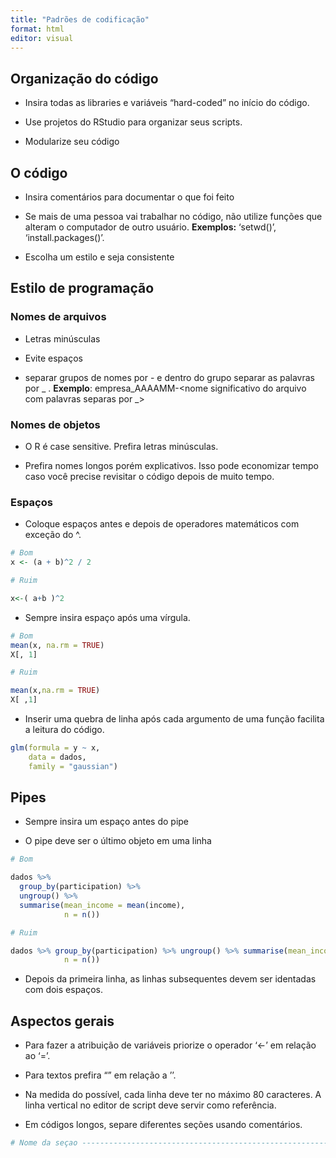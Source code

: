 ```yaml
---
title: "Padrões de codificação"
format: html
editor: visual
---
```


## Organização do código

-   Insira todas as libraries e variáveis "hard-coded" no início do código.

-   Use projetos do RStudio para organizar seus scripts.

-   Modularize seu código

## O código

-   Insira comentários para documentar o que foi feito

-   Se mais de uma pessoa vai trabalhar no código, não utilize funções que alteram o computador de outro usuário. **Exemplos:** 'setwd()', 'install.packages()'.

-   Escolha um estilo e seja consistente

## Estilo de programação

### Nomes de arquivos

-   Letras minúsculas

-   Evite espaços

-   separar grupos de nomes por - e dentro do grupo separar as palavras por \_ . **Exemplo**: empresa_AAAAMM-\<nome significativo do arquivo com palavras separas por \_\>

### Nomes de objetos

-   O R é case sensitive. Prefira letras minúsculas.

-   Prefira nomes longos porém explicativos. Isso pode economizar tempo caso você precise revisitar o código depois de muito tempo.

### Espaços

-   Coloque espaços antes e depois de operadores matemáticos com exceção do \^.

```r
# Bom 
x <- (a + b)^2 / 2

# Ruim

x<-( a+b )^2

```

-   Sempre insira espaço após uma vírgula.

```r
# Bom 
mean(x, na.rm = TRUE)
X[, 1]

# Ruim

mean(x,na.rm = TRUE)
X[ ,1]
```

-   Inserir uma quebra de linha após cada argumento de uma função facilita a leitura do código.

```r
glm(formula = y ~ x, 
    data = dados,
    family = "gaussian")
```

## Pipes

-   Sempre insira um espaço antes do pipe

-   O pipe deve ser o último objeto em uma linha

```r
# Bom

dados %>% 
  group_by(participation) %>% 
  ungroup() %>% 
  summarise(mean_income = mean(income),
            n = n())

# Ruim

dados %>% group_by(participation) %>% ungroup() %>% summarise(mean_income = mean(income),
            n = n())
```

-   Depois da primeira linha, as linhas subsequentes devem ser identadas com dois espaços.

## Aspectos gerais

-   Para fazer a atribuição de variáveis priorize o operador '\<-' em relação ao '='.

-   Para textos prefira "" em relação a ''.

-   Na medida do possível, cada linha deve ter no máximo 80 caracteres. A linha vertical no editor de script deve servir como referência.

-   Em códigos longos, separe diferentes seções usando comentários.

```r
# Nome da seçao --------------------------------------------------------
```
